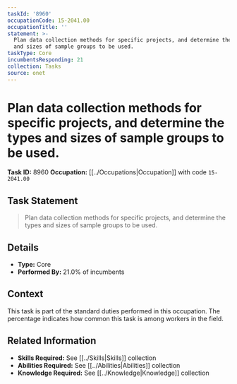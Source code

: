 ```yaml
---
taskId: '8960'
occupationCode: 15-2041.00
occupationTitle: ''
statement: >-
  Plan data collection methods for specific projects, and determine the types
  and sizes of sample groups to be used.
taskType: Core
incumbentsResponding: 21
collection: Tasks
source: onet
---
```

# Plan data collection methods for specific projects, and determine the types and sizes of sample groups to be used.

**Task ID:** 8960
**Occupation:** [[../Occupations|Occupation]] with code `15-2041.00`

## Task Statement

> Plan data collection methods for specific projects, and determine the types and sizes of sample groups to be used.

## Details

- **Type:** Core
- **Performed By:** 21.0% of incumbents

## Context

This task is part of the standard duties performed in this occupation. The percentage indicates how common this task is among workers in the field.

## Related Information

- **Skills Required:** See [[../Skills|Skills]] collection
- **Abilities Required:** See [[../Abilities|Abilities]] collection
- **Knowledge Required:** See [[../Knowledge|Knowledge]] collection
